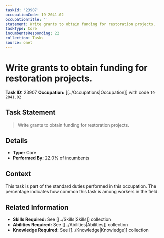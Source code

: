 ```yaml
---
taskId: '23907'
occupationCode: 19-2041.02
occupationTitle: ''
statement: Write grants to obtain funding for restoration projects.
taskType: Core
incumbentsResponding: 22
collection: Tasks
source: onet
---
```

# Write grants to obtain funding for restoration projects.

**Task ID:** 23907
**Occupation:** [[../Occupations|Occupation]] with code `19-2041.02`

## Task Statement

> Write grants to obtain funding for restoration projects.

## Details

- **Type:** Core
- **Performed By:** 22.0% of incumbents

## Context

This task is part of the standard duties performed in this occupation. The percentage indicates how common this task is among workers in the field.

## Related Information

- **Skills Required:** See [[../Skills|Skills]] collection
- **Abilities Required:** See [[../Abilities|Abilities]] collection
- **Knowledge Required:** See [[../Knowledge|Knowledge]] collection
